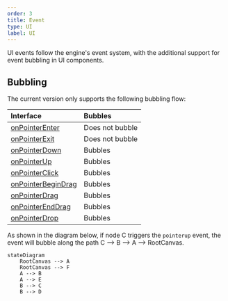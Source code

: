 ```yaml
---
order: 3
title: Event
type: UI
label: UI
---
```


UI events follow the engine's event system, with the additional support for event bubbling in UI components.

## Bubbling

The current version only supports the following bubbling flow:

| Interface                                                     | Bubbles    |
| :----------------------------------------------------------- | :--------- |
| [onPointerEnter](/apis/core/#Script-onPointerEnter)          | Does not bubble |
| [onPointerExit](/apis/core/#Script-onPointerExit)            | Does not bubble |
| [onPointerDown](/apis/core/#Script-onPointerDown)            | Bubbles    |
| [onPointerUp](/apis/core/#Script-onPointerUp)                | Bubbles    |
| [onPointerClick](/apis/core/#Script-onPointerClick)          | Bubbles    |
| [onPointerBeginDrag](/apis/core/#Script-onPointerBeginDrag)  | Bubbles    |
| [onPointerDrag](/apis/core/#Script-onPointerDrag)            | Bubbles    |
| [onPointerEndDrag](/apis/core/#Script-onPointerEndDrag)      | Bubbles    |
| [onPointerDrop](/apis/core/#Script-onPointerDrop)            | Bubbles    |

As shown in the diagram below, if node C triggers the `pointerup` event, the event will bubble along the path C --> B --> A --> RootCanvas.

```mermaid
stateDiagram
    RootCanvas --> A
    RootCanvas --> F
    A --> B
    A --> E
    B --> C
    B --> D
```
